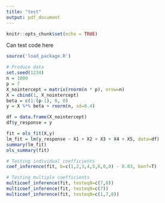 ```yaml
---
title: "test"
output: pdf_document
---
```


```r
knitr::opts_chunk$set(echo = TRUE)
```

Can test code here

```r
source('load_package.R')
```

```r
# Produce data
set.seed(1234)
n = 1000
p = 7
X_nointercept = matrix(rnorm(n * p), nrow=n)
X = cbind(1, X_nointercept)
beta = c(1:(p-1), 0, 0)
y = X %*% beta + rnorm(n, sd=0.4)

df = data.frame(X_nointercept)
df$y_response = y

fit = ols_fit(X,y)
lm_fit = lm(y_response ~ X1 + X2 + X3 + X4 + X5, data=df)
summary(lm_fit)
ols_summary(fit)
```

```r
# Testing individual coefficients
coef_inference(fit, b=c(1,2,3,4,5,6,0,0) - 0.03, bonf=T)
```

```r
# Testing multiple coefficients
multicoef_inference(fit, testeq0=c(7,8))
multicoef_inference(fit, testeq0=c(7))
multicoef_inference(fit, testeq0=c(1,7,8))

```

